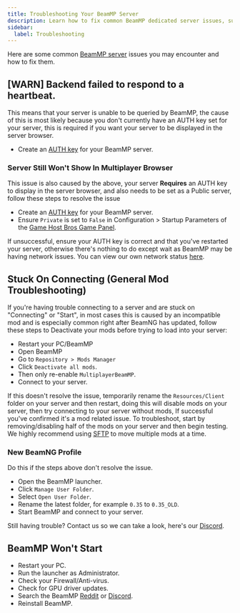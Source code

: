 ```yaml
---
title: Troubleshooting Your BeamMP Server
description: Learn how to fix common BeamMP dedicated server issues, such as backend failed to respond to a heartbeat and more.
sidebar:
  label: Troubleshooting
---
```


Here are some common [BeamMP server](https://www.gamehostbros.com/beammp-server-hosting/) issues you may encounter and how to fix them.

## [WARN] Backend failed to respond to a heartbeat.

This means that your server is unable to be queried by BeamMP, the cause of this is most likely because you don't currently have an AUTH key set for your server, this is required if you want your server to be displayed in the server browser.

- Create an [AUTH key](/games/beammp/authkeys/) for your BeamMP server.

### Server Still Won't Show In Multiplayer Browser

This issue is also caused by the above, your server **Requires** an AUTH key to display in the server browser, and also needs to be set as a Public server, follow these steps to resolve the issue

- Create an [AUTH key](/games/beammp/authkeys/) for your BeamMP server.
- Ensure `Private` is set to `False` in Configuration > Startup Parameters of the [Game Host Bros Game Panel](https://panel.gamehostbros.com/).

If unsuccessful, ensure your AUTH key is correct and that you've restarted your server, otherwise there's nothing to do except wait as BeamMP may be having network issues. You can view our own network status [here](https://status.gamehostbros.com/).

## Stuck On Connecting (General Mod Troubleshooting)

If you're having trouble connecting to a server and are stuck on "Connecting" or "Start", in most cases this is caused by an incompatible mod and is especially common right after BeamNG has updated, follow these steps to Deactivate your mods before trying to load into your server:

- Restart your PC/BeamMP
- Open BeamMP
- Go to `Repository > Mods Manager`
- Click `Deactivate all mods`.
- Then only re-enable `MultiplayerBeamMP`.
- Connect to your server.

If this doesn't resolve the issue, temporarily rename the `Resources/Client` folder on your server and then restart, doing this will disable mods on your server, then try connecting to your server without mods, If successful you've confirmed it's a mod related issue. To troubleshoot, start by removing/disabling half of the mods on your server and then begin testing. We highly recommend using [SFTP](https://guides.gamehostbros.com/getting-started/uploading-files/) to move multiple mods at a time.

### New BeamNG Profile

Do this if the steps above don't resolve the issue.

- Open the BeamMP launcher.
- Click `Manage User Folder`.
- Select `Open User Folder`.
- Rename the latest folder, for example `0.35` to `0.35_OLD`.
- Start BeamMP and connect to your server.

Still having trouble? Contact us so we can take a look, here's our [Discord](https://discord.gg/FN4XgbAwzr).

## BeamMP Won't Start

- Restart your PC.
- Run the launcher as Administrator.
- Check your Firewall/Anti-virus.
- Check for GPU driver updates.
- Search the BeamMP [Reddit](https://www.reddit.com/r/BeamMP/) or [Discord](https://discord.gg/BeamMP).
- Reinstall BeamMP.
